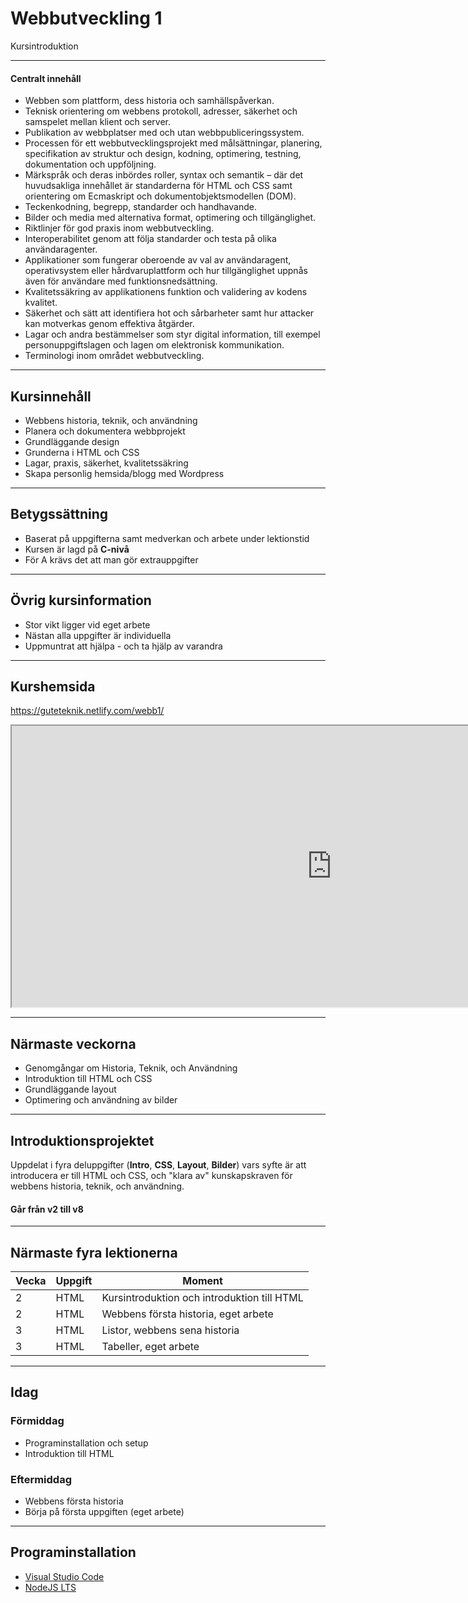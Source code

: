 # Webbutveckling 1

Kursintroduktion

---

#### Centralt innehåll

- Webben som plattform, dess historia och samhällspåverkan.
- Teknisk orientering om webbens protokoll, adresser, säkerhet och samspelet mellan klient och server.
- Publikation av webbplatser med och utan webbpubliceringssystem.
- Processen för ett webbutvecklingsprojekt med målsättningar, planering, specifikation av struktur och design, kodning, optimering, testning, dokumentation och uppföljning.
- Märkspråk och deras inbördes roller, syntax och semantik – där det huvudsakliga innehållet är standarderna för HTML och CSS samt orientering om Ecmaskript och dokumentobjektsmodellen (DOM).
- Teckenkodning, begrepp, standarder och handhavande.
- Bilder och media med alternativa format, optimering och tillgänglighet.
- Riktlinjer för god praxis inom webbutveckling.
- Interoperabilitet genom att följa standarder och testa på olika användaragenter.
- Applikationer som fungerar oberoende av val av användaragent, operativsystem eller hårdvaruplattform och hur tillgänglighet uppnås även för användare med funktionsnedsättning.
- Kvalitetssäkring av applikationens funktion och validering av kodens kvalitet.
- Säkerhet och sätt att identifiera hot och sårbarheter samt hur attacker kan motverkas genom effektiva åtgärder.
- Lagar och andra bestämmelser som styr digital information, till exempel personuppgiftslagen och lagen om elektronisk kommunikation.
- Terminologi inom området webbutveckling.

---

## Kursinnehåll

- Webbens historia, teknik, och användning
- Planera och dokumentera webbprojekt
- Grundläggande design
- Grunderna i HTML och CSS
- Lagar, praxis, säkerhet, kvalitetssäkring
- Skapa personlig hemsida/blogg med Wordpress

---

## Betygssättning

- Baserat på uppgifterna samt medverkan och arbete under lektionstid
- Kursen är lagd på **C-nivå**
- För A krävs det att man gör extrauppgifter

---

## Övrig kursinformation

- Stor vikt ligger vid eget arbete
- Nästan alla uppgifter är individuella
- Uppmuntrat att hjälpa - och ta hjälp av varandra

---

## Kurshemsida

https://guteteknik.netlify.com/webb1/

<iframe title="Inline Frame Example"
    width="1024"
    height="450"
    src="https://guteteknik.netlify.com/webb1/">
    </iframe>

---

## Närmaste veckorna

- Genomgångar om Historia, Teknik, och Användning
- Introduktion till HTML och CSS
- Grundläggande layout
- Optimering och användning av bilder

---

## Introduktionsprojektet

Uppdelat i fyra deluppgifter (**Intro**, **CSS**, **Layout**, **Bilder**) vars syfte är att introducera er till HTML och CSS, och "klara av" kunskapskraven för webbens historia, teknik, och användning.

#### Går från v2 till v8

---

## Närmaste fyra lektionerna

| Vecka | Uppgift | Moment                                      |
| ----- | ------- | ------------------------------------------- |
| 2     | HTML    | Kursintroduktion och introduktion till HTML |
| 2     | HTML    | Webbens första historia, eget arbete        |
| 3     | HTML    | Listor, webbens sena historia               |
| 3     | HTML    | Tabeller, eget arbete                       |

---

## Idag

### Förmiddag

- Programinstallation och setup
- Introduktion till HTML

### Eftermiddag

- Webbens första historia
- Börja på första uppgiften (eget arbete)

---

## Programinstallation

- [Visual Studio Code](https://code.visualstudio.com/)
- [NodeJS LTS](https://nodejs.org/en/)
